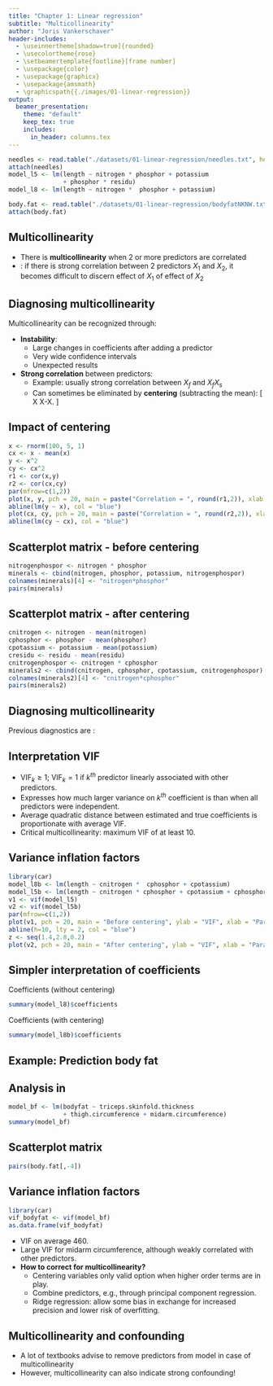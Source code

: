 ```yaml
---
title: "Chapter 1: Linear regression"
subtitle: "Multicollinearity"
author: "Joris Vankerschaver"
header-includes:
  - \useinnertheme[shadow=true]{rounded}
  - \usecolortheme{rose}
  - \setbeamertemplate{footline}[frame number]
  - \usepackage{color}
  - \usepackage{graphicx}
  - \usepackage{amsmath}
  - \graphicspath{{./images/01-linear-regression}}
output: 
  beamer_presentation:
    theme: "default"
    keep_tex: true
    includes:
      in_header: columns.tex
---
```


```r
needles <- read.table("./datasets/01-linear-regression/needles.txt", header = T, sep = "\t", dec = ".")
attach(needles)
model_l5 <- lm(length ~ nitrogen * phosphor + potassium 
               + phosphor * residu)
model_l8 <- lm(length ~ nitrogen *  phosphor + potassium)

body.fat <- read.table("./datasets/01-linear-regression/bodyfatNKNW.txt", header = T, dec = ".")
attach(body.fat)
```

## Multicollinearity 

- There is **multicollinearity** when 2 or more predictors are correlated
- \alert{Can possibly cause problems}: if there is strong correlation between 2 predictors $X_1$ and $X_2$, it becomes difficult to discern effect of $X_1$ of effect of $X_2$
\begin{exampleblock}{Example} 
If $X_1=X_2$, then 
\[E(Y|X_1,X_2)=\beta_0+\beta_1X_1+\beta_2X_2=\beta_0+(\beta_1+\beta_2)X_1\]
\end{exampleblock}

\begin{exampleblock}{Consequences}
\begin{itemize}
\item Numerically instable estimates
\item Estimates with large standard errors
\item Difficult interpretation of coefficients
\end{itemize}
\end{exampleblock}

## Diagnosing multicollinearity

Multicollinearity can be recognized through:


- **Instability**:
  - Large changes in coefficients after adding a predictor
  - Very wide confidence intervals
  - Unexpected results 
- **Strong correlation** between predictors:
  - Example: usually strong correlation between $X_f$ and $X_fX_s$
  - Can sometimes be eliminated by **centering** (subtracting the mean): 
\[
  X \to X-\bar X.
\]


## Impact of centering

\centering
```r
x <- rnorm(100, 5, 1)
cx <- x - mean(x)
y <- x^2
cy <- cx^2
r1 <- cor(x,y)
r2 <- cor(cx,cy)
par(mfrow=c(1,2))
plot(x, y, pch = 20, main = paste("Correlation = ", round(r1,2)), xlab = "x", ylab = expression(x^2))
abline(lm(y ~ x), col = "blue")
plot(cx, cy, pch = 20, main = paste("Correlation = ", round(r2,2)), xlab = "cx", ylab = expression(cx^2))
abline(lm(cy ~ cx), col = "blue")
``` 

## Scatterplot matrix - before centering

\centering
```r
nitrogenphospor <- nitrogen * phosphor 
minerals <- cbind(nitrogen, phosphor, potassium, nitrogenphospor)
colnames(minerals)[4] <- "nitrogen*phosphor"
pairs(minerals)
```

## Scatterplot matrix - after centering

\centering
```r
cnitrogen <- nitrogen - mean(nitrogen)
cphosphor <- phosphor - mean(phosphor)
cpotassium <- potassium - mean(potassium)
cresidu <- residu - mean(residu)
cnitrogenphospor <- cnitrogen * cphosphor 
minerals2 <- cbind(cnitrogen, cphosphor, cpotassium, cnitrogenphospor)
colnames(minerals2)[4] <- "cnitrogen*cphosphor"
pairs(minerals2)
```

## Diagnosing multicollinearity

Previous diagnostics are \alert{limited}:
\begin{exampleblock}{Example} 
\begin{itemize}
\item Even if pairwise correlations between predictors $X_1,X_2,X_3$ low, there can be strong multicollinearity.
\item E.g., when strong correlation between $X_1$ and a linear combination of $X_2$ and $X_3$.
\end{itemize}
\end{exampleblock}
\begin{block}{Variance inflation factor for $k^{th}$ coefficient}
\[\textrm{VIF}_k=\left(1-R_k^2\right)^{-1}\]
with $R_k^2$ the $R^2$ of linear regression of $k^{th}$ predictor on other predictors.
\end{block}

## Interpretation VIF

- $\textrm{VIF}_k \geq 1$; $\textrm{VIF}_k=1$ if $k^{th}$ predictor \alert{not} linearly associated with other predictors.
- Expresses how much larger variance on $k^{th}$ coefficient is than when all predictors were independent.
- Average quadratic distance between estimated and true coefficients is proportionate with average VIF.
- Critical multicollinearity: maximum VIF of at least 10.


## Variance inflation factors

\centering
```r
library(car)
model_l8b <- lm(length ~ cnitrogen *  cphosphor + cpotassium)
model_l5b <- lm(length ~ cnitrogen * cphosphor + cpotassium + cphosphor * cresidu)
v1 <- vif(model_l5)
v2 <- vif(model_l5b)
par(mfrow=c(1,2))
plot(v1, pch = 20, main = "Before centering", ylab = "VIF", xlab = "Parameter number")
abline(h=10, lty = 2, col = "blue")
z <- seq(1.4,2.8,0.2)
plot(v2, pch = 20, main = "After centering", ylab = "VIF", xlab = "Parameter number", yaxp = c(1.4, 2.8, 7))
```

## Simpler interpretation of coefficients

Coefficients (without centering)
\small
```r
summary(model_l8)$coefficients
```
\normalsize
Coefficients (with centering)
\small
```r
summary(model_l8b)$coefficients
```

## Example: Prediction body fat

\begin{exampleblock}{}
\begin{itemize}
\item Determining percentage body fat difficult and expensive
\item Study investigates association between
\begin{itemize}
\item $Y$: body fat
\item $X_1$: triceps skinfold thickness
\item $X_2$: thigh circumference
\item $X_3$: midarm circumference
\end{itemize}
\item 20 healthy women between 25 and 34 years old
\end{itemize}
\end{exampleblock}

## Analysis in \texttt{R}

\footnotesize
```r
model_bf <- lm(bodyfat ~ triceps.skinfold.thickness 
               + thigh.circumference + midarm.circumference)
summary(model_bf)
```

## Scatterplot matrix

\centering
```r
pairs(body.fat[,-4])
```

## Variance inflation factors

\small
```r
library(car)
vif_bodyfat <- vif(model_bf)
as.data.frame(vif_bodyfat)
```
\normalsize

- VIF on average 460.
- Large VIF for midarm circumference, although weakly correlated with other predictors.
- **How to correct for multicollinearity?**
  - Centering variables only valid option when higher order terms are in play.
  - Combine predictors, e.g., through principal component regression.
  - Ridge regression: allow some bias in exchange for increased precision and lower risk of overfitting.

## Multicollinearity and confounding

- A lot of textbooks advise to remove predictors from model in case of multicollinearity
- However, multicollinearity can also indicate strong confounding!
